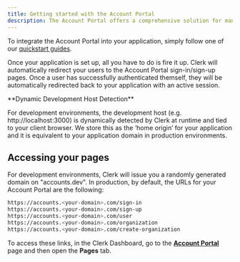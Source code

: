 ```yaml
---
title: Getting started with the Account Portal
description: The Account Portal offers a comprehensive solution for managing user authentication and profile management in your web application and is the fastest way to add Clerk's authentication to your application with minimal code required.
---
```


To integrate the Account Portal into your application, simply follow one of our [quickstart guides](/docs/quickstarts/overview). 

Once your application is set up, all you have to do is fire it up. Clerk will automatically redirect your users to the Account Portal sign-in/sign-up pages. Once a user has successfully authenticated themself, they will be automatically redirected back to your application with an active session. 

<Callout type="info" emoji="💡">
  **Dynamic Development Host Detection**  

  For development environments, the development host (e.g. http://localhost:3000) is dynamically detected by Clerk at runtime and tied to your client browser. We store this as the ‘home origin’ for your application and it is equivalent to your application domain in production environments.
</Callout>

## Accessing your pages

For development environments, Clerk will issue you a randomly generated domain on "accounts.dev". In production, by default, the URLs for your Account Portal are the following:

```sh
https://accounts.<your-domain>.com/sign-in
https://accounts.<your-domain>.com/sign-up
https://accounts.<your-domain>.com/user
https://accounts.<your-domain>.com/organization
https://accounts.<your-domain>.com/create-organization
```

To access these links, in the Clerk Dashboard, go to the **[Account Portal](https://dashboard.clerk.com/last-active?path=account-portal)** page and then open the **Pages** tab.
